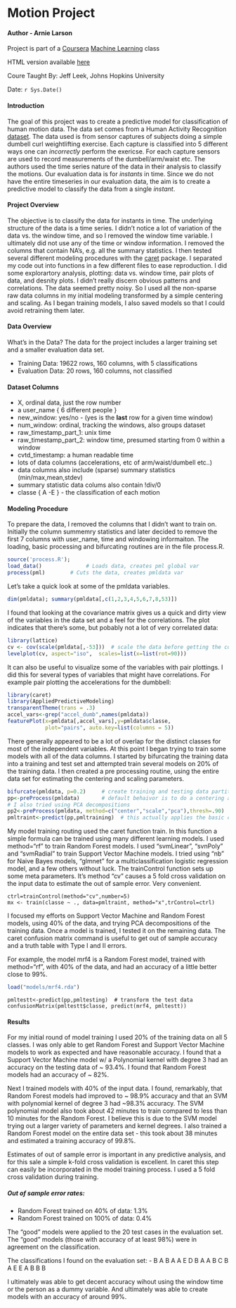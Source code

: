 
Motion Project
==============

#### Author - Arnie Larson

Project is part of a [Coursera](www.coursera.org) [Machine Learning](https://class.coursera.org/predmachlearn-034) class

HTML version available [here](https://arnielarson.github.io/analysis.html)

Coure Taught By: Jeff Leek, Johns Hopkins University

Date: `r Sys.Date()`

#### Introduction
The goal of this project was to create a predictive model for classification of human motion data.  The data set comes from a Human Activity Recognition [dataset](http://groupware.les.inf.puc-rio.br/har).  The data used is from sensor captures of subjects doing a simple dumbell curl weightlifting exercise.  Each capture is classified into 5 different ways one can *incorrectly* perform the exericse.  For each capture sensors are used to record measurements of the dumbell/arm/waist etc.  The authors used the time series nature of the data in their analysis to classify the motions.  Our evaluation data is for *instants* in time.  Since we do not have the entire timeseries in our evaluation data, the aim is to create a predictive model to classify the data from a single *instant*.


#### Project Overview
The objective is to classify the data for instants in time.  The underlying structure of the data is a time series.  I didn't notice a lot of variation of the data vs. the window time, and so I removed the window time variable.  I ultimately did not use any of the time or window information.  I removed the columns that contain NA's, e.g. all the summary statistics.  I then tested several different modeling procedures with the  [caret](http://topepo.github.io/caret/index.html) package.  I separated my code out into functions in a few different files to ease reproduction.  I did some explorartory analysis, plotting: data vs. window time, pair plots of data, and desnity plots.  I didn't really discern obvious patterns and correlations.  The data seemed pretty noisy.  So I used all the non-sparse raw data columns in my initial modeling transformed by a simple centering and scaling.  As I began training models, I also saved models so that I could avoid retraining them later.  


#### Data Overview
What's in the Data?  The data for the project includes a larger training set and a smaller evaluation data set.

- Training Data: 19622 rows, 160 columns, with 5 classifications
- Evaluation Data: 20 rows, 160 columns, not classified
  
#### Dataset Columns
- X, ordinal data, just the row number
- a user_name { 6 different people }
- new_window: yes/no - (yes is the **last** row for a given time window)
- num_window: ordinal, tracking the windows, also groups dataset
- raw_timestamp_part_1: unix time
- raw_timestamp_part_2: window time, presumed starting from 0 within a window
- cvtd_timestamp: a human readable time
- lots of data columns (accelerations, etc of arm/waist/dumbell etc..)
- data columns also include (sparse) summary statistics (min/max,mean,stdev)
- summary statistic data colums also contain !div/0
- classe { A -E } - the classification of each motion


####  Modeling Procedure

To prepare the data, I removed the columns that I didn't want to train on.  Initially the column summemry statistics and later decided to remove the first 7 columns with user_name, time and windowing informaiton.  The loading, basic processing and bifurcating routines are in the file process.R.
```r
source('process.R');
load_data()              # Loads data, creates pml global var
process(pml)        # Cuts the data, creates pmldata var
```

Let's take a quick look at some of the pmldata variables. 

```r
dim(pmldata); summary(pmldata[,c(1,2,3,4,5,6,7,8,53)])
```

I found that looking at the covariance matrix gives us a quick and dirty view of the variables in the data set and a feel for the correlations.  The plot indicates that there's some, but pobably not a lot of very correlated data:

```r
library(lattice)
cv <- cov(scale(pmldata[,-53]))  # scale the data before getting the covariance 
levelplot(cv, aspect="iso",  scales=list(x=list(rot=90)))
```

It can also be useful to visualize some of the variables with pair plottings.  I did this for several types of variables that might have correlations.  For example pair plotting the accelerations for the dumbbell:

```r
library(caret)
library(AppliedPredictiveModeling)
transparentTheme(trans = .3)
accel_vars<-grep("accel_dumb",names(pmldata))
featurePlot(x=pmldata[,accel_vars],y=pmldata$classe, 
            plot="pairs", auto.key=list(columns = 5)) 
```

There generally appeared to be a lot of overlap for the distinct classes for most of the independent variables.   At this point I began trying to train some models with all of the data columns.  I started by bifurcating the training data into a training and test set and attempted train several models on 20% of the training data.  I then created a pre processing routine, using the entire data set for estimating the centering and scaling parameters.

```r
bifurcate(pmldata, p=0.2)     # create training and testing data partitions
pp<-preProcess(pmldata)       # default behaivor is to do a centering and scaling transformation
# I also tried using PCA decompositions
pp2<-preProcess(pmldata, method=c("center","scale","pca"),thresh=.90)
pmltraint<-predict(pp,pmltraining)  # this actually applies the basic centering and scaling transformation to the training data
```

My model training routing used the caret function train.  In this function a simple formula can be trained using many different learning models.  I used method="rf" to train Random Forest models.  I used "svmLinear", "svnPoly" and "svmRadial" to train Support Vector Machine models.  I tried using "nb" for Naive Bayes models, "glmnet" for a multiclassification logistic regression model, and a few others without luck.  The trainControl function sets up some meta parameters.  It's method "cv" causes a 5 fold cross validation on the input data to estimate the out of sample error.  Very convenient.  
```
ctrl=trainControl(method="cv",number=5)
mx <- train(classe ~ ., data=pmltraint, method="x",trControl=ctrl)
```

I focused my efforts on Support Vector Machine and Random Forest models, using 40% of the data, and trying PCA decompositions of the training data.  Once a model is trained, I tested it on the remaining data.  The caret confusion matrix command is useful to get out of sample accuracy and a truth table with Type I and II errors.  

For example, the model mrf4 is a Random Forest model, trained with method="rf", with 40% of the data, and had an accuracy of a little better close to 99%.  

```r
load("models/mrf4.rda")
```

```r_confusion
pmltestt<-predict(pp,pmltesting)  # transform the test data
confusionMatrix(pmltestt$classe, predict(mrf4, pmltestt))
```

#### Results

For my initial round of model training I used 20% of the training data on all 5 classes.  I was only able to get Random Forest and Support Vector Machine models to work as expected and have reasonable accuracy.  I found that a Support Vector Machine model w/ a Polynomial kernel with degree 3 had an accuracy on the testing data of ~ 93.4%.  I found that Random Forest models had an accuracy of ~ 82%.  

Next I trained models with 40% of the input data.  I found, remarkably, that Random Forest models had improved to ~ 98.9% accuracy and that an SVM with polynomial kernel of degree 3 had ~98.3% accuracy.  The SVM polynomial model also took about 42 minutes to train compared to less than 10 minutes for the Random Forest.  I believe this is due to the SVM model trying out a larger variety of parameters and kernel degrees.  I also trained a Random Forest model on the entire data set - this took about 38 minutes and estimated a training accuracy of 99.8%.  

Estimates of out of sample error is important in any predictive analysis, and for this sale a simple k-fold cross validation is excellent.  In caret this step can easily be incorporated in the model training process.  I used a 5 fold cross validation during training.

##### Out of sample error rates:
- Random Forest trained on 40% of data:   1.3%
- Random Forest trained on 100% of data:  0.4%

The "good" models were applied to the 20 test cases in the evaluation set.  The "good" models (those with accuracy of at least 98%) were in agreement on the classification.

The classifications I found on the evaluation set:
- B A B A A E D B A A B C B A E E A B B B

I ultimately was able to get decent accuracy wihout using the window time or the person as a dummy variable.  And ultimately was able to create models with an accuracy of around 99%.